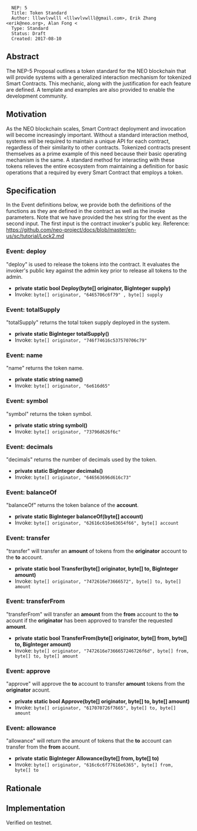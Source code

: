 <pre>
  NEP: 5
  Title: Token Standard
  Author: lllwvlvwlll <lllwvlvwlll@gmail.com>, Erik Zhang <erik@neo.org>, Alan Fong <
  Type: Standard
  Status: Draft
  Created: 2017-08-10
</pre>

==Abstract==

The NEP-5 Proposal outlines a token standard for the NEO blockchain that will provide systems with a generalized interaction mechanism for tokenized Smart Contracts.  This mechanic, along with the justification for each feature are defined.  A template and examples are also provided to enable the development community.

==Motivation==

As the NEO blockchain scales, Smart Contract deployment and invocation will become increasingly important.  Without a standard interaction method, systems will be required to maintain a unique API for each contract, regardless of their similarity to other contracts.  Tokenized contracts present themselves as a prime example of this need because their basic operating mechanism is the same.  A standard method for interacting with these tokens relieves the entire ecosystem from maintaining a definition for basic operations that a required by every Smart Contract that employs a token.

==Specification==


In the Event definitions below, we provide both the definitions of the functions as they are defined in the contract as well
as the invoke parameters.  Note that we have provided the hex string for the event as the second input.  The first input is
the contract invoker's public key.  Reference: https://github.com/neo-project/docs/blob/master/en-us/sc/tutorial/Lock2.md 
===Event: deploy===
"deploy" is used to release the tokens into the contract.  It evaluates the invoker's public key against the admin key prior to release all tokens to the admin.

* '''private static bool Deploy(byte[] originator, BigInteger supply)'''
* Invoke: <code>byte[] originator, "6465706c6f79" , byte[] supply</code>


===Event: totalSupply===
"totalSupply" returns the total token supply deployed in the system.

* '''private static BigInteger totalSupply()'''
* Invoke: <code>byte[] originator, "746f74616c537570706c79"</code>


===Event: name===
"name" returns the token name.

* '''private static string name()'''
* Invoke: <code>byte[] originator, "6e616d65"</code>


===Event: symbol===
"symbol" returns the token symbol.

* '''private static string symbol()'''
* Invoke: <code>byte[] originator, "73796d626f6c"</code>


===Event: decimals===
"decimals" returns the number of decimals used by the token.

* '''private static BigInteger decimals()'''
* Invoke: <code>byte[] originator, "646563696d616c73"</code>


===Event: balanceOf===
"balanceOf" returns the token balance of the '''account'''.

* '''private static BigInteger balanceOf(byte[] account)'''
* Invoke: <code>byte[] originator, "62616c616e63654f66", byte[] account</code>


===Event: transfer===
"transfer" will transfer an '''amount''' of tokens from the '''originator''' account to the '''to''' account.

* '''private static bool Transfer(byte[] originator, byte[] to, BigInteger amount)'''
* Invoke: <code>byte[] originator, "7472616e73666572", byte[] to, byte[] amount</code>


===Event: transferFrom===
"transferFrom" will transfer an '''amount''' from the '''from''' account to the '''to''' acount if the '''originator''' has been approved to transfer the requested '''amount'''.

* '''private static bool TransferFrom(byte[] originator, byte[] from, byte[] to, BigInteger amount)'''
* Invoke: <code>byte[] originator, "7472616e7366657246726f6d", byte[] from, byte[] to, byte[] amount </code>


===Event: approve===
"approve" will approve the '''to''' account to transfer '''amount''' tokens from the '''originator''' acount. 

* '''private static bool Approve(byte[] originator, byte[] to, byte[] amount)'''
* Invoke: <code>byte[] originator, "617070726f7665", byte[] to, byte[] amount</code>


===Event: allowance===
"allowance" will return the amount of tokens that the '''to''' account can transfer from the '''from''' acount.

* '''private static BigInteger Allowance(byte[] from, byte[] to)'''
* Invoke: <code>byte[] originator, "616c6c6f77616e6365", byte[] from, byte[] to</code>


==Rationale==


==Implementation==

Verified on testnet.